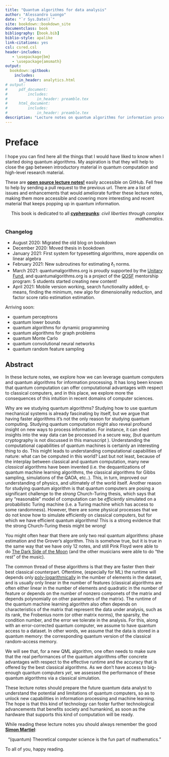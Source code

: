 ```yaml
--- 
title: "Quantum algorithms for data analysis"
author: "Alessandro Luongo"
date: "`r Sys.Date()`"
site: bookdown::bookdown_site
documentclass: book
bibliography: [book.bib]
biblio-style: apalike
link-citations: yes
csl: csred.csl
header-includes:
   - \usepackage{bm}
   - \usepackage{amsmath}
output:
  bookdown::gitbook:
    includes:
      in_header: analytics.html
# output:
#     pdf_document:
#         includes:
#             in_header: preamble.tex
#     html_document:
#         includes:
#             in_header: preamble.tex
description: "Lecture notes on quantum algorithms for information processing and machine learning"
---
```



\newcommand{\norm}[1]{\left\lVert#1\right\rVert}

\newcommand{\R}{\mathbb{R}}
\newcommand{\Z}{\mathbb{Z}}
\newcommand{\Q}{\mathbb{Q}}
\newcommand{\E}{\mathbb{E}}

\newcommand{\ket}[1]{|#1\rangle}
\newcommand{\bra}[1]{\langle#1|}
\newcommand{\braket}[1]{\langle#1\rangle}

\newcommand{\be}{\begin{equation}}
\newcommand{\ee}{\end{equation}}
\newcommand{\argmax}{\arg\max}

\newcommand{\Ord}[1]{\mathcal{O}\left( #1 \right)}
\newcommand{\tOrd}[1]{\widetilde{\mathcal{O}}\left( #1 \right)}


# Preface 
I hope you can find here all the things that I would have liked to know when I started doing quantum algorithms. My aspiration is that they will help to close the gap between introductory material in quantum computation and high-level research material. 

These are [**open source lecture notes!**](https://github.com/Scinawa/quantumalgorithms.org/) easily accessible on GitHub. Fell free to help by sending a pull request to the previous url. There are a list of issues and enhancements that would ameliorate further these lecture notes, making them more accessible and covering more interesting and recent material that keeps popping up in quantum information. 


<p style="text-align:right"> 
 This book is dedicated to all [**cypherpunks**](https://luongo.pro/cypherpunks/): *civil liberties through complex mathematics*. </p> 

<!-- 
it would be nice to make just a preface, and put the text above this one without any heading..
https://stackoverflow.com/questions/41084020/add-a-html-block-above-each-chapter-header  -->

### Changelog

- August 2020: Migrated the old blog on bookdown
- December 2020: Moved thesis in bookdown
- January 2021: First system for typesetting algorithms, more appendix on linear algebra
- February 2021: New subroutines for estimating $\ell_1$ norms.
- March 2021: quantumalgorithms.org is proudly supported by the [Unitary Fund](https://unitary.fund/), and quantumalgorithms.org is a project of the [QOSF](https://qosf.org) mentorship program: 5 students started creating new content!
- April 2021: Mobile version working, search functionality added, q-means, finding the minimum, new algo for dimensionality reduction, and factor score ratio estimation estimation. 

Arriving soon:

- quantum perceptrons
- quantum lower bounds
- quantum algorithms for dynamic programming
- quantum algorithms for graph problems
- quantum Monte Carlo
- quantum convolutional neural networks
- quantum random feature sampling

## Abstract

In these lecture notes, we explore how we can leverage quantum computers and quantum algorithms for information processing. It has long been known that quantum computation can offer computational advantages with respect to classical computers, and in this place, we explore more the consequences of this intuition in recent domains of computer sciences. 

Why are we studying quantum algorithms? Studying how to use quantum mechanical
systems is already fascinating by itself, but we argue that having faster
algorithms it's not the only reason for studying quantum computing. Studying
quantum computation might also reveal profound insight on new ways to process
information. For instance, it can shed insights into the way data can be
processed in a secure way, (but quantum cryptography is not discussed in this
manuscript ). Understanding the computational capabilities of quantum machines
is certainly an interesting thing to do. This might leads to understanding
computational capabilities of nature: what can be computed in this world? Last
but not least, because of the interplay between classical and quantum
computation, many new *classical* algorithms have been invented (i.e. the
dequantizations of quantum machine learning algorithms, the classical algorithms
for Gibbs sampling, simulations of the QAOA, etc..). This, in turn,
improved our understanding of physics, and ultimately of the world itself.
<!-- As some scientists believe\footnote{A friend told me this was originally an idea -->
<!-- of Miklos Santha}, quantum computing is the occasion for Theoretical Computer -->
<!-- Science to welcome contribution from Physics. As we know, TCS has (luckly) -->
<!-- welcome many contribution from Mathematical sciences, and at the current state -->
<!-- is basically a branch of Mathematics. With quantum computing, TCS can welcome -->
<!-- also contribution from physics, perhaps going towards the direction of a -->
<!-- "Physical Computer Science". -->
Another reason for studying quantum algorithm is that quantum computers are posing
a significant challenge to the *strong* Church-Turing thesis, which says that any "reasonable"
model of computation can be *efficiently* simulated on a probabilistic Turing machine (i.e. a Turing machine which has access to some randomness).
However, there are some physical processes that we do not know how to simulate efficiently on classical computers, but for which we have efficient quantum algorithms! This is a strong evidence that the strong Church-Turing thesis might be wrong!

You might often hear that there are only two real quantum algorithms: phase estimation and the Grover's algorithm. This is somehow true, but it is true in the same way that we have only 12 notes, and still Pink Floyd were able to do [The Dark Side of the Moon](https://www.youtube.com/playlist?list=OLAK5uy_l1x-JAx0w53suECoCI0YJtW6VB8DBQWRQ) (and the other musicians were able to do "the rest" of the music). 


The common thread of these algorithms is that they are faster then their best classical counterpart. Oftentime, (especially for ML) the runtime will depends only [poly-logarithmically](https://en.wikipedia.org/wiki/Polylogarithmic_function) in the number of elements in the dataset, and is usually only linear in the number of features (classical algorithms are often either linear in the number of elements and quadratic in the number of feature or depends on the number of nonzero componets of the matrix and depends polynomially on other parameters of the matrix). The runtime of the quantum machine learning algorithm also often depends on characteristics of the matrix that represent the data under analysis, such as its rank, the Frobenius norm (or other matrix norms), the sparsity, the condition number, and the error we tolerate in the analysis. For this, along with an error-corrected quantum computer, we assume to have quantum access to a dataset. In other words, we assume that the data is stored in a quantum memory: the corresponding quantum version of the classical random-access memory.

We will see that, for a new QML algorithm, one often needs to make sure that the real performances of the quantum algorithms offer concrete advantages with respect to the effective runtime and the accuracy that is offered by the best classical algorithms. As we don't have access to big-enough quantum computers *yet*, we assessed the performance of these quantum algorithms via a classical simulation. 

These lecture notes should prepare the future quantum data analyst to understand the potential and limitations of quantum computers, so as to unlock new capabilities in information processing and machine learning. The hope is that this kind of technology can foster further technological advancements that benefits society and humankind, as soon as the hardware that supports this kind of computation will be ready. 


While reading these lecture notes you should always remember the good [**Simon Martiel**](https://scholar.google.fr/citations?user=upaq0vIAAAAJ&hl=en): 
<p style="text-align:center">
"(quantum) Theoretical computer science is the fun part of mathematics."
</p>

To all of you, happy reading. 
